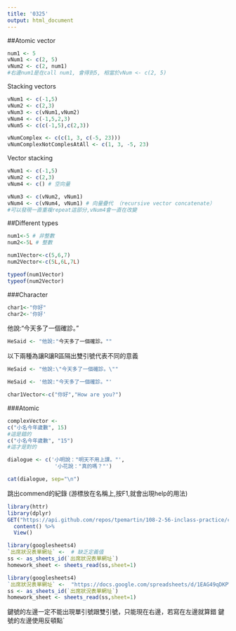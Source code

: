 ```yaml
---
title: '0325'
output: html_document
---
```


##Atomic vector
```r
num1 <- 5
vNum1 <- c(2, 5)
vNum2 <- c(2, num1)
#右邊num1是在call num1, 會得到5, 相當於vNum <- c(2, 5)
```

Stacking vectors
```r
vNum1 <- c(-1,5)
vNum2 <- c(2,3)
vNum3 <- c(vNum1,vNum2)
vNum4 <- c(-1,5,2,3)
vNum5 <- c(c(-1,5),c(2,3))
```

```r
vNumComplex <- c(c(1, 3, c(-5, 23)))
vNumComplexNotComplesAtAll <- c(1, 3, -5, 23)
```
Vector stacking
```r
vNum1 <- c(-1,5)
vNum2 <- c(2,3)
vNum4 <- c() # 空向量
```


```r
vNum3 <- c(vNum2, vNum1)
vNum4 <- c(vNum4, vNum1) # 向量疊代 （recursive vector concatenate）
#可以發現一直重複repeat這部分,vNum4會一直在改變
```

##Different types
```r
num1<-5 # 非整數
num2<-5L # 整數

num1Vector<-c(5,6,7)
num2Vector<-c(5L,6L,7L)
```

```r
typeof(num1Vector)
typeof(num2Vector)
```

###Character

```r
char1<-"你好"
char2<-'你好'
```

他說:"今天多了一個確診。"

```r
HeSaid <- "他說:"今天多了一個確診。""
```
以下兩種為讓R讓R區隔出雙引號代表不同的意義
```r
HeSaid <- "他說:\"今天多了一個確診。\""
```

```r
HeSaid <- '他說:"今天多了一個確診。"'
```

```r
char1Vector<-c("你好","How are you?")
```

###Atomic

```r
complexVector <- 
c("小名今年歲數", 15)
#這是錯的
c("小名今年歲數", "15")
#這才是對的
```

```r
dialogue <- c('小明說："明天不用上課。"',
               '小花說："真的嗎？"')

cat(dialogue, sep="\n")
```


跳出commend的紀錄
(游標放在名稱上,按F1,就會出現help的用法)
```r
library(httr)
library(dplyr)
GET("https://api.github.com/repos/tpemartin/108-2-56-inclass-practice/commits") %>%
  content() %>%
  View()
```

```r
library(googlesheets4)
`出席狀況表單網址` <-  # 缺乏定義值
ss <- as_sheets_id(`出席狀況表單網址`)
homework_sheet <- sheets_read(ss,sheet=1)
```

```r
library(googlesheets4)
`出席狀況表單網址` <-  "https://docs.google.com/spreadsheets/d/1EAG49qDKPWWi0ebkVr29TLrvVnoBPfkvxYY-J3xLAHY/edit#gid=458686645"
ss <- as_sheets_id(`出席狀況表單網址`)
homework_sheet <- sheets_read(ss,sheet=1)
```
鍵號的左邊一定不能出現單引號跟雙引號，只能現在右邊，若寫在左邊就算錯
鍵號的左邊使用反頓點`





